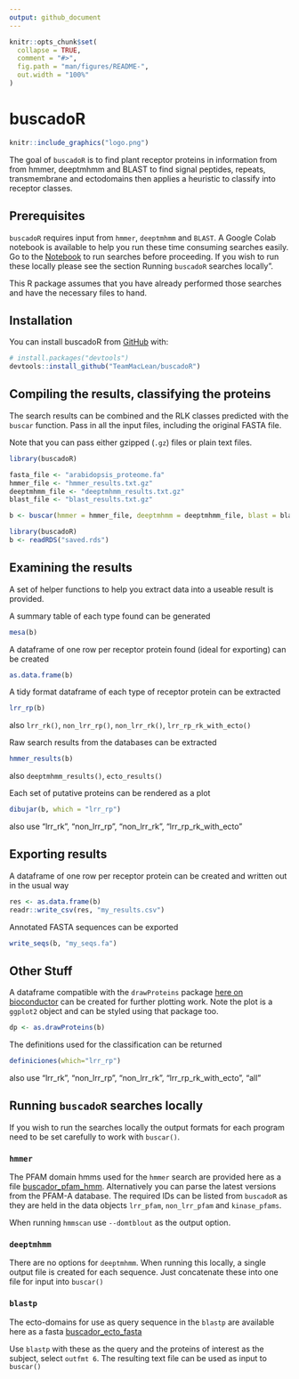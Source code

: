 ```yaml
---
output: github_document
---
```


<!-- README.md is generated from README.Rmd. Please edit that file -->

```r
knitr::opts_chunk$set(
  collapse = TRUE,
  comment = "#>",
  fig.path = "man/figures/README-",
  out.width = "100%"
)
```

# buscadoR

<!-- badges: start -->
<!-- badges: end -->


```r
knitr::include_graphics("logo.png")
```


The goal of `buscadoR` is to find plant receptor proteins in information from from hmmer, deeptmhmm and BLAST to find signal peptides, repeats, transmembrane and ectodomains then applies a heuristic to classify into receptor classes. 


## Prerequisites

`buscadoR` requires input from `hmmer`, `deeptmhmm` and `BLAST`. A Google Colab notebook is available to help you run these time consuming searches easily. Go to the [Notebook](https://colab.research.google.com/drive/1hKDLBCZQcB-wuaFjPGEyTFk0AV34AdON?usp=sharing) to run searches before proceeding. If you wish to run these locally please see the section Running `buscadoR` searches locally". 

This R package assumes that you have already performed those searches and have the necessary files to hand.

## Installation

You can install buscadoR from [GitHub](https://github.com/) with:

``` r
# install.packages("devtools")
devtools::install_github("TeamMacLean/buscadoR")
```

## Compiling the results, classifying the proteins

The search results can be combined and the RLK classes predicted with the `buscar` function. Pass in all the input files, including the original FASTA file.

Note that you can pass either gzipped (`.gz`) files or plain text files.

```r
library(buscadoR)

fasta_file <- "arabidopsis_proteome.fa"
hmmer_file <- "hmmer_results.txt.gz"
deeptmhmm_file <- "deeptmhmm_results.txt.gz"
blast_file <- "blast_results.txt.gz"

b <- buscar(hmmer = hmmer_file, deeptmhmm = deeptmhmm_file, blast = blast_file, fasta = fasta_file)
```
```r
library(buscadoR)
b <- readRDS("saved.rds")
```

## Examining the results

A set of helper functions to help you extract data into a useable result is provided.

A summary table of each type found can be generated

```r
mesa(b)
```

A dataframe of one row per receptor protein found (ideal for exporting) can be created

```r
as.data.frame(b)
```

A tidy format dataframe of each type of receptor protein can be extracted 

```r
lrr_rp(b)

```

also `lrr_rk()`, `non_lrr_rp()`, `non_lrr_rk()`, `lrr_rp_rk_with_ecto()`

Raw search results from the databases can be extracted

```r
hmmer_results(b)
```

also `deeptmhmm_results()`, `ecto_results()`

Each set of putative proteins can be rendered as a plot

```r
dibujar(b, which = "lrr_rp")
```

also use "lrr_rk", "non_lrr_rp", "non_lrr_rk", "lrr_rp_rk_with_ecto"

## Exporting results

A dataframe of one row per receptor protein can be created and written out in the usual way

```r
res <- as.data.frame(b)
readr::write_csv(res, "my_results.csv")
```

Annotated FASTA sequences can be exported

```r
write_seqs(b, "my_seqs.fa")
```

## Other Stuff

A dataframe compatible with the `drawProteins` package [here on bioconductor](https://bioconductor.org/packages/release/bioc/vignettes/drawProteins/inst/doc/drawProteins_BiocStyle.html) can be created for further plotting work. Note the plot is a `ggplot2` object and can be styled using that package too. 

```r
dp <- as.drawProteins(b)
```

The definitions used for the classification can be returned

```r
definiciones(which="lrr_rp")
```
also use "lrr_rk", "non_lrr_rp", "non_lrr_rk", "lrr_rp_rk_with_ecto", "all"


## Running `buscadoR` searches locally

If you wish to run the searches locally the output formats for each program need to be set carefully to work with `buscar()`.

### `hmmer`

The PFAM domain hmms used for the `hmmer` search are provided here as a file [buscador_pfam_hmm](https://github.com/TeamMacLean/buscador_hlp/blob/main/buscador.hmm). Alternatively you can parse the latest versions from the PFAM-A database. The required IDs can be listed from `buscadoR` as they are held in the data objects `lrr_pfam`, `non_lrr_pfam` and `kinase_pfams`.

When running `hmmscan` use `--domtblout` as the output option.

### `deeptmhmm`

There are no options for `deeptmhmm`. When running this locally, a single output file is created for each sequence. Just concatenate these into one file for input into `buscar()`

### `blastp`

The ecto-domains for use as query sequence in the `blastp` are available here as a fasta [buscador_ecto_fasta](https://github.com/TeamMacLean/buscador_hlp/blob/main/At_ecto.fa)

Use `blastp` with these as the query and the proteins of interest as the subject, select `outfmt 6`. The resulting text file can be used as input to `buscar()`
